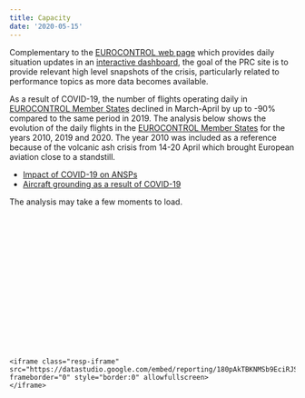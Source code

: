 ```yaml
---
title: Capacity
date: '2020-05-15'
---
```

<style type="text/css">
.img-responsive {
    margin: 0 auto;
    max-width: 75%
}

.resp-container {
    position: relative;
    overflow: hidden;
    padding-top: 50.0%;
}

.resp-iframe {
    position: absolute;
    top: 0;
    left: 0;
    width: 100%;
    height: 110%;
    border: 0;
}
</style>

Complementary to the [EUROCONTROL web page][ectlweb] which provides daily situation updates in an [interactive dashboard][ectl_daily], the goal of the PRC site is to provide relevant high level snapshots of the crisis, particularly related to performance topics as more data becomes available. 

 As a result of COVID-19, the number of flights operating daily in [EUROCONTROL Member States][ectlmemb] declined in March-April by up to -90% compared to the same period in 2019. The analysis below shows the evolution of the daily flights in the [EUROCONTROL Member States][ectlmemb] for the years 2010, 2019 and 2020. The year 2010 was included as a reference because of the volcanic ash crisis from 14-20 April which brought European aviation close to a standstill. <br>

 * [Impact of COVID-19 on ANSPs](/covid/ansp_flts) 
 * [Aircraft grounding as a result of COVID-19](/covid/acft_ground) 
 
<div>The analysis may take a few moments to load.</div>

<div class="resp-container">
    <iframe class="resp-iframe" src="https://datastudio.google.com/embed/reporting/180pAkTBKNMSb9EciRJS69Ls_rTbrvD91/page/nTTw" frameborder="0" style="border:0" allowfullscreen>
    </iframe>
  </div>

<!-- change the following as you best see fit (I did not want to hardcode in the covid list template) -->

[ectl_daily]: https://www.eurocontrol.int/Economics/DailyTrafficVariation "Daily traffic updates"
[ectlweb]: https://www.eurocontrol.int/ "EUROCONTROL web page"
[ectlmemb]: https://www.eurocontrol.int/about-us#member-states "EUROCONTROL Member States"
[ansp_flt]: https://www.eurocontrol.int/about-us#member-states "Impact of COVID-19 on ANSPs"
[acft_ground]: https://www.eurocontrol.int/about-us#member-states "Aircraft grounding as a result of COVID-19"